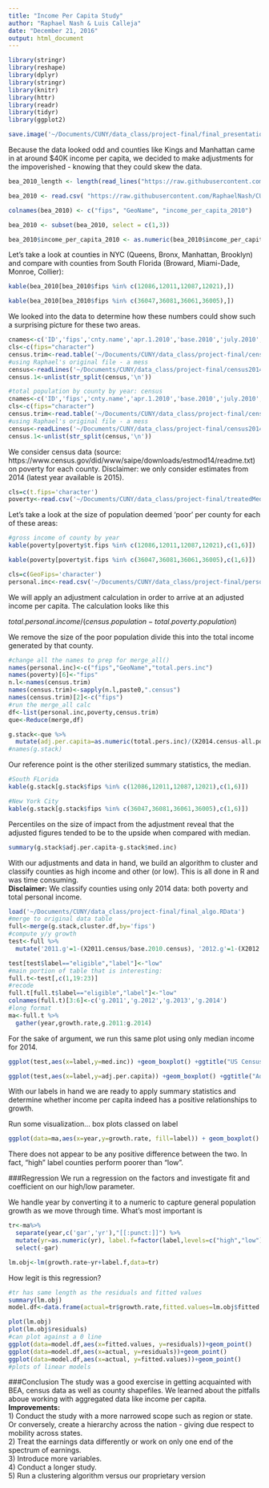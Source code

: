 ```yaml
---
title: "Income Per Capita Study"
author: "Raphael Nash & Luis Calleja"
date: "December 21, 2016"
output: html_document
---
```


```r
library(stringr)
library(reshape)
library(dplyr)
library(stringr)
library(knitr)
library(httr)
library(readr)
library(tidyr)
library(ggplot2)

save.image('~/Documents/CUNY/data_class/project-final/final_presentation.RData')
```

Because the data looked odd and counties like Kings and Manhattan came in at around $40K income per capita, we decided to make adjustments for the impoverished - knowing that they could skew the data.
```r
bea_2010_length <- length(read_lines("https://raw.githubusercontent.com/RaphaelNash/CUNY-DATA-607-Final-Project/master/bea_income_per_capita/ipc_2010.csv"))

bea_2010 <- read.csv( "https://raw.githubusercontent.com/RaphaelNash/CUNY-DATA-607-Final-Project/master/bea_income_per_capita/ipc_2010.csv", nrows = (bea_2010_length-16), skip = 4, stringsAsFactors = FALSE)

colnames(bea_2010) <- c("fips", "GeoName", "income_per_capita_2010")

bea_2010 <- subset(bea_2010, select = c(1,3))

bea_2010$income_per_capita_2010 <- as.numeric(bea_2010$income_per_capita_2010)
```

Let's take a look at counties in NYC (Queens, Bronx, Manhattan, Brooklyn) and compare with counties from South Florida (Broward, Miami-Dade, Monroe, Collier):
```r
kable(bea_2010[bea_2010$fips %in% c(12086,12011,12087,12021),])

kable(bea_2010[bea_2010$fips %in% c(36047,36081,36061,36005),])
```

We looked into the data to determine how these numbers could show such a surprising picture for these two areas. 

```r
cnames<-c('ID','fips','cnty.name','apr.1.2010','base.2010','july.2010','2011','2012','2013','2014')
cls<-c(fips="character")
census.trim<-read.table('~/Documents/CUNY/data_class/project-final/census_data/census_2014_trimmed/PEP_2014_PEPANNRES_with_ann.csv',stringsAsFactors = F,sep=",",skip=2,header = F,col.names = cnames,colClasses = cls)
#using Raphael's original file - a mess
census<-readLines('~/Documents/CUNY/data_class/project-final/census2014.txt')
census.1<-unlist(str_split(census,'\n'))
```

```r
#total population by county by year: census 
cnames<-c('ID','fips','cnty.name','apr.1.2010','base.2010','july.2010','2011','2012','2013','2014')
cls<-c(fips="character")
census.trim<-read.table('~/Documents/CUNY/data_class/project-final/census_data/census_2014_trimmed/PEP_2014_PEPANNRES_with_ann.csv',stringsAsFactors = F,sep=",",skip=2,header = F,col.names = cnames,colClasses = cls)
#using Raphael's original file - a mess
census<-readLines('~/Documents/CUNY/data_class/project-final/census2014.txt')
census.1<-unlist(str_split(census,'\n'))
```

We consider census data (source: https://www.census.gov/did/www/saipe/downloads/estmod14/readme.txt) on poverty for each county. Disclaimer: we only consider estimates from 2014 (latest year available is 2015).
```r
cls=c(t.fips='character')
poverty<-read.csv('~/Documents/CUNY/data_class/project-final/treatedMedian2014.csv',stringsAsFactors = F,header=T,colClasses = cls)
```

Let's take a look at the size of population deemed 'poor' per county for each of these areas:
```r
#gross income of county by year
kable(poverty[poverty$t.fips %in% c(12086,12011,12087,12021),c(1,6)])

kable(poverty[poverty$t.fips %in% c(36047,36081,36061,36005),c(1,6)])
```

```r
cls=c(GeoFips='character')
personal.inc<-read.csv('~/Documents/CUNY/data_class/project-final/personal_inc_2015.csv',stringsAsFactors = F,skip=4,header=T,colClasses = cls)
```

We will apply an adjustment calculation in order to arrive at an adjusted income per capita. The calculation looks like this       

$total.personal.income/(census.population - total.poverty.population)$   

We remove the size of the poor population divide this into the total income generated by that county.
```r
#change all the names to prep for merge_all()
names(personal.inc)<-c("fips","GeoName","total.pers.inc")
names(poverty)[6]<-"fips"
n.l<-names(census.trim)
names(census.trim)<-sapply(n.l,paste0,".census")
names(census.trim)[2]<-c("fips")
#run the merge_all calc
df<-list(personal.inc,poverty,census.trim)
que<-Reduce(merge,df)

g.stack<-que %>%
  mutate(adj.per.capita=as.numeric(total.pers.inc)/(X2014.census-all.poverty), adj.per.capita=adj.per.capita*1000)
#names(g.stack)
```
Our reference point is the other sterilized summary statistics, the median.
```r
#South FLorida
kable(g.stack[g.stack$fips %in% c(12086,12011,12087,12021),c(1,6)])

#New York City
kable(g.stack[g.stack$fips %in% c(36047,36081,36061,36005),c(1,6)])
```

Percentiles on the size of impact from the adjustment reveal that the adjusted figures tended to be to the upside when compared with median.
```r
summary(g.stack$adj.per.capita-g.stack$med.inc)
```

With our adjustments and data in hand, we build an algorithm to cluster and classify counties as high income and other (or low). This is all done in R and was time consuming.   
**Disclaimer:** We classify counties using only 2014 data: both poverty and total personal income.   

```r
load('~/Documents/CUNY/data_class/project-final/final_algo.RData')
#merge to original data table
full<-merge(g.stack,cluster.df,by='fips')
#compute y/y growth
test<-full %>%
  mutate('2011.g'=1-(X2011.census/base.2010.census), '2012.g'=1-(X2012.census/X2011.census), '2013.g'=1-(X2013.census/X2012.census), '2014.g'=1-(X2012.census/X2011.census))

test[test$label=="eligible","label"]<-"low"
#main portion of table that is interesting:
full.t<-test[,c(1,19:23)]
#recode
full.t[full.t$label=="eligible","label"]<-"low"
colnames(full.t)[3:6]<-c('g.2011','g.2012','g.2013','g.2014')
#long format
ma<-full.t %>%
  gather(year,growth.rate,g.2011:g.2014)
```

For the sake of argument, we run this same plot using only median income for 2014.
```r
ggplot(test,aes(x=label,y=med.inc)) +geom_boxplot() +ggtitle("US Census Median Income")

ggplot(test,aes(x=label,y=adj.per.capita)) +geom_boxplot() +ggtitle("Adjusted Income Per Capita Measure")
```

With our labels in hand we are ready to apply summary statistics and determine whether income per capita indeed has a positive relationships to growth.

Run some visualization... box plots classed on label
```r
ggplot(data=ma,aes(x=year,y=growth.rate, fill=label)) + geom_boxplot() +ggtitle('Observed Growth Rate Grouped by Year and Income Class')
```    

There does not appear to be any positive difference between the two. In fact, "high" label counties perform poorer than "low".

###Regression
We run a regression on the factors and investigate fit and coefficient on our high/low parameter.

We handle year by converting it to a numeric to capture general population growth as we move through time. What's most important is 
```r
tr<-ma%>%
  separate(year,c('gar','yr'),"[[:punct:]]") %>%
  mutate(yr=as.numeric(yr), label.f=factor(label,levels=c("high","low"))) %>%
  select(-gar)

lm.obj<-lm(growth.rate~yr+label.f,data=tr)
```

How legit is this regression?
```r
#tr has same length as the residuals and fitted values
summary(lm.obj)
model.df<-data.frame(actual=tr$growth.rate,fitted.values=lm.obj$fitted.values,residuals=lm.obj$residuals,stringsAsFactors=F)

plot(lm.obj)
plot(lm.obj$residuals)
#can plot against a 0 line
ggplot(data=model.df,aes(x=fitted.values, y=residuals))+geom_point()
ggplot(data=model.df,aes(x=actual, y=residuals))+geom_point()
ggplot(data=model.df,aes(x=actual, y=fitted.values))+geom_point()
#plots of linear models
```
###Conclusion
The study was a good exercise in getting acquainted with BEA, census data as well as county shapefiles. We learned about the pitfalls aboue working with aggregated data like income per capita.     
**Improvements:**    
1) Conduct the study with a more narrowed scope such as region or state. Or conversely, create a hierarchy across the nation - giving due respect to mobility across states.         
2) Treat the earnings data differently or work on only one end of the spectrum of earnings.    
3) Introduce more variables.     
4) Conduct a longer study.    
5) Run a clustering algorithm versus our proprietary version
